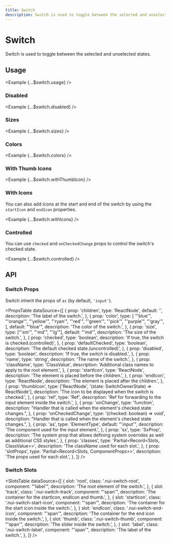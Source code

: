```yaml
---
title: Switch
description: Switch is used to toggle between the selected and unselected states.
---
```



# Switch

Switch is used to toggle between the selected and unselected states.

<ComponentLinks component='switch' ariaCompatible />

## Usage

<Example {...$switch.usage} />

### Disabled

<Example {...$switch.disabled} />

### Sizes

<Example {...$switch.sizes} />

### Colors

<Example {...$switch.colors} />

### With Thumb Icons

<Example {...$switch.withThumbIcon} />

### With Icons

You can also add icons at the start and end of the switch by using the `startIcon` and `endIcon` properties.

<Example {...$switch.withIcons} />

### Controlled

You can use `checked` and `onCheckedChange` props to control the switch's checked state.

<Example {...$switch.controlled} />

## API

### Switch Props

Switch inherit the props of `as` (by default, `'input'`).

<PropsTable
  dataSource={[
    {
      prop: 'children',
      type: 'ReactNode',
      default: '',
      description: 'The label of the switch.',
    },
    {
      prop: 'color',
      type: [
        "'blue'",
        "'orange'",
        "'yellow'",
        "'ryan'",
        "'red'",
        "'green'",
        "'pick'",
        "'purple'",
        "'gray'",
      ],
      default: "'blue'",
      description: 'The color of the switch.',
    },
    {
      prop: 'size',
      type: ["'sm'", "'md'", "'lg'"],
      default: "'md'",
      description: 'The size of the switch.',
    },
    {
      prop: 'checked',
      type: 'boolean',
      description: 'If true, the switch is checked.(controlled)',
    },
    {
      prop: 'defaultChecked',
      type: 'boolean',
      description: 'The default checked state.(uncontrolled)',
    },
    {
      prop: 'disabled',
      type: 'boolean',
      description: 'If true, the switch is disabled.',
    },
    {
      prop: 'name',
      type: 'string',
      description: 'The name of the switch.',
    },
    {
      prop: 'className',
      type: 'ClassValue',
      description: 'Additional class names to apply to the root element.',
    },
    {
      prop: 'startIcon',
      type: 'ReactNode',
      description: 'The element is placed before the children.',
    },
    {
      prop: 'endIcon',
      type: 'ReactNode',
      description: 'The element is placed after the children.',
    },
    {
      prop: 'thumbIcon',
      type: ['ReactNode', '(state: SwitchOwnerState) => ReactNode'],
      description: 'The icon to be displayed when the switch is checked.',
    },
    {
      prop: 'ref',
      type: 'Ref',
      description: 'Ref for forwarding to the input element inside the switch.',
    },
    {
      prop: 'onChange',
      type: 'function',
      description:
        "Handler that is called when the element's checked state changes.",
    },
    {
      prop: 'onCheckedChange',
      type: '(checked: boolean) => void',
      description:
        "Handler that is called when the element's checked state changes.",
    },
    {
      prop: 'as',
      type: 'ElementType',
      default: "'input'",
      description: 'The component used for the input element.',
    },
    {
      prop: 'sx',
      type: 'SxProp<SwitchOwnerState>',
      description:
        'The system prop that allows defining system overrides as well as additional CSS styles.',
    },
    {
      prop: 'classes',
      type: 'Partial<Record<Slots, ClassValue>>',
      description: 'The className used for each slot.',
    },
    {
      prop: 'slotProps',
      type: 'Partial<Record<Slots, ComponentProps>>',
      description: 'The props used for each slot.',
    },
  ]}
/>

### Switch Slots

<SlotsTable
  dataSource={[
    {
      slot: 'root',
      class: '.nui-switch-root',
      component: "'label'",
      description: 'The root element of the switch.',
    },
    {
      slot: 'track',
      class: '.nui-switch-track',
      component: "'span'",
      description: 'The container for the startIcon, endIcon and thumb.',
    },
    {
      slot: 'startIcon',
      class: '.nui-switch-start-icon',
      component: "'span'",
      description: 'The container for the start icon inside the switch.',
    },
    {
      slot: 'endIcon',
      class: '.nui-switch-end-icon',
      component: "'span'",
      description: 'The container for the end icon inside the switch.',
    },
    {
      slot: 'thumb',
      class: '.nui-switch-thumb',
      component: "'span'",
      description: 'The slider inside the switch.',
    },
    {
      slot: 'label',
      class: '.nui-switch-label',
      component: "'span'",
      description: 'The label of the switch.',
    },
  ]}
/>
